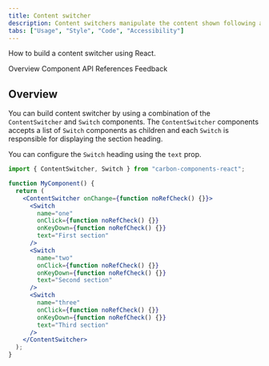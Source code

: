 ```yaml
---
title: Content switcher
description: Content switchers manipulate the content shown following an exclusive or “either/or” pattern. It is used to toggle between two or more content sections within the same space on screen.
tabs: ["Usage", "Style", "Code", "Accessibility"]
---
```


<PageDescription>

How to build a content switcher using React.

</PageDescription>

<AnchorLinks>

<AnchorLink>Overview</AnchorLink>
<AnchorLink>Component API</AnchorLink>
<AnchorLink>References</AnchorLink>
<AnchorLink>Feedback</AnchorLink>

</AnchorLinks>

## Overview

You can build content switcher by using a combination of the `ContentSwitcher` and `Switch` components. The `ContentSwitcher` components accepts a list of `Switch` components as children and each `Switch` is responsible for displaying the section heading.

You can configure the `Switch` heading using the `text` prop.

```jsx
import { ContentSwitcher, Switch } from "carbon-components-react";

function MyComponent() {
  return (
    <ContentSwitcher onChange={function noRefCheck() {}}>
      <Switch
        name="one"
        onClick={function noRefCheck() {}}
        onKeyDown={function noRefCheck() {}}
        text="First section"
      />
      <Switch
        name="two"
        onClick={function noRefCheck() {}}
        onKeyDown={function noRefCheck() {}}
        text="Second section"
      />
      <Switch
        name="three"
        onClick={function noRefCheck() {}}
        onKeyDown={function noRefCheck() {}}
        text="Third section"
      />
    </ContentSwitcher>
  );
}
```
